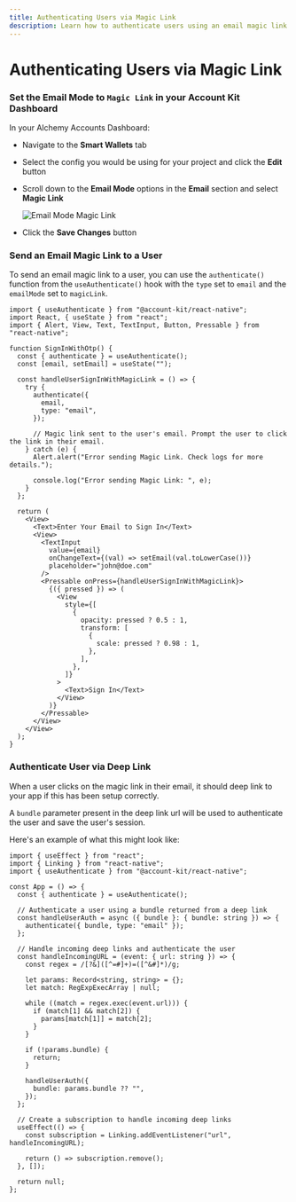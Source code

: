 ```yaml
---
title: Authenticating Users via Magic Link
description: Learn how to authenticate users using an email magic link using the React Native Signer
---
```


# Authenticating Users via Magic Link

<Markdown src="../../../../shared/react-native/setup-guides-snippet.mdx" />

### Set the Email Mode to `Magic Link` in your Account Kit Dashboard

In your Alchemy Accounts Dashboard:

- Navigate to the **Smart Wallets** tab
- Select the config you would be using for your project and click the **Edit** button
- Scroll down to the **Email Mode** options in the **Email** section and select **Magic Link**

  <img
    src="/images/account-kit/alchemy-dashboard-select-magic-link.png"
    alt="Email Mode Magic Link"
  />

- Click the **Save Changes** button

### Send an Email Magic Link to a User

To send an email magic link to a user, you can use the `authenticate()` function from the `useAuthenticate()` hook with the `type` set to `email` and the `emailMode` set to `magicLink`.

```tsx twoslash [sign-in-with-magic-link.tsx]
import { useAuthenticate } from "@account-kit/react-native";
import React, { useState } from "react";
import { Alert, View, Text, TextInput, Button, Pressable } from "react-native";

function SignInWithOtp() {
  const { authenticate } = useAuthenticate();
  const [email, setEmail] = useState("");

  const handleUserSignInWithMagicLink = () => {
    try {
      authenticate({
        email,
        type: "email",
      });

      // Magic link sent to the user's email. Prompt the user to click the link in their email.
    } catch (e) {
      Alert.alert("Error sending Magic Link. Check logs for more details.");

      console.log("Error sending Magic Link: ", e);
    }
  };

  return (
    <View>
      <Text>Enter Your Email to Sign In</Text>
      <View>
        <TextInput
          value={email}
          onChangeText={(val) => setEmail(val.toLowerCase())}
          placeholder="john@doe.com"
        />
        <Pressable onPress={handleUserSignInWithMagicLink}>
          {({ pressed }) => (
            <View
              style={[
                {
                  opacity: pressed ? 0.5 : 1,
                  transform: [
                    {
                      scale: pressed ? 0.98 : 1,
                    },
                  ],
                },
              ]}
            >
              <Text>Sign In</Text>
            </View>
          )}
        </Pressable>
      </View>
    </View>
  );
}
```

### Authenticate User via Deep Link

When a user clicks on the magic link in their email, it should deep link to your app if this has been setup correctly.

A `bundle` parameter present in the deep link url will be used to authenticate the user and save the user's session.

Here's an example of what this might look like:

```tsx [example.tsx] twoslash
import { useEffect } from "react";
import { Linking } from "react-native";
import { useAuthenticate } from "@account-kit/react-native";

const App = () => {
  const { authenticate } = useAuthenticate();

  // Authenticate a user using a bundle returned from a deep link
  const handleUserAuth = async ({ bundle }: { bundle: string }) => {
    authenticate({ bundle, type: "email" });
  };

  // Handle incoming deep links and authenticate the user
  const handleIncomingURL = (event: { url: string }) => {
    const regex = /[?&]([^=#]+)=([^&#]*)/g;

    let params: Record<string, string> = {};
    let match: RegExpExecArray | null;

    while ((match = regex.exec(event.url))) {
      if (match[1] && match[2]) {
        params[match[1]] = match[2];
      }
    }

    if (!params.bundle) {
      return;
    }

    handleUserAuth({
      bundle: params.bundle ?? "",
    });
  };

  // Create a subscription to handle incoming deep links
  useEffect(() => {
    const subscription = Linking.addEventListener("url", handleIncomingURL);

    return () => subscription.remove();
  }, []);

  return null;
};
```
